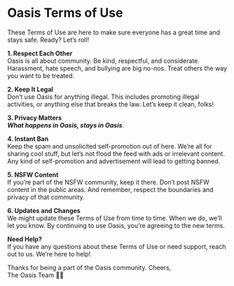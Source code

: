 # Oasis Terms of Use


  These Terms of Use are here to make sure everyone has a great time and stays safe. Ready? Let’s roll!

**1. Respect Each Other**  
Oasis is all about community. Be kind, respectful, and considerate. Harassment, hate speech, and bullying are big no-nos. Treat others the way you want to be treated.

**2. Keep It Legal**  
Don’t use Oasis for anything illegal. This includes promoting illegal activities, or anything else that breaks the law. Let’s keep it clean, folks!

**3. Privacy Matters**  
 ***What happens in Oasis, stays in Oasis***.

**4. Instant Ban**  
Keep the spam and unsolicited self-promotion out of here. We’re all for sharing cool stuff, but let’s not flood the feed with ads or irrelevant content. Any kind of self-promotion and advertisement will lead to getting banned.

**5. NSFW Content**  
If you’re part of the NSFW community, keep it there. Don’t post NSFW content in the public areas. And remember, respect the boundaries and privacy of that community.

**6. Updates and Changes**  
We might update these Terms of Use from time to time. When we do, we’ll let you know. By continuing to use Oasis, you’re agreeing to the new terms.





**Need Help?**  
If you have any questions about these Terms of Use or need support, reach out to us. We’re here to help!

Thanks for being a part of the Oasis community. 
Cheers,  
The Oasis Team 🌴✨

